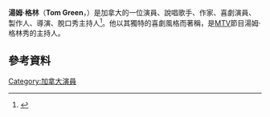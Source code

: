 {{Infobox person
| image = Tom Green by Gage Skidmore.jpg
| image_size = 220px
| caption =
| birth_name = Michael Thomas Green
| birth_date = {{Birth date and age|mf=yes|1971|7|30}}
| birth_place = [[加拿大|加拿大]][[安大略省|安大略省]][[彭布羅克_(安大略省)|彭布羅克 (安大略省)]]
| othername =
| occupation = 演員
| yearsactive = 1986–現在
| spouse = [[Drew_Barrymore|Drew Barrymore]]<br>(m. 2001–2002)
}}
'''湯姆·格林'''（'''Tom Green'''，{{bd|1971年|7月30日}}）是加拿大的一位演員、說唱歌手、作家、喜劇演員、製作人、導演、脫口秀主持人<ref name="tgbio">{{cite web|url=http://www.filmreference.com/film/81/Tom-Green.html|title=Tom Green Biography|publisher=filmreference.com|accessdate=2010-05-02|archive-date=2010-01-13|archive-url=https://web.archive.org/web/20100113115453/http://filmreference.com/film/81/Tom-Green.html|dead-url=no}}</ref>。他以其獨特的喜劇風格而著稱，是[[MTV|MTV]]節目湯姆·格林秀的主持人。
==參考資料==
{{Reflist}}
[[Category:加拿大演員|Category:加拿大演員]]